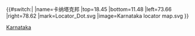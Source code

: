 {{#switch:{{{1}}}|
|name=卡纳塔克邦
|top=18.45
|bottom=11.48
|left=73.66
|right=78.62
|mark=Locator_Dot.svg
|image=Karnataka locator map.svg
}}<noinclude>{{Location map/Info}}
{{Documentation}}
[[Category:印度地理位置圖模板|Karnataka]]
</noinclude>